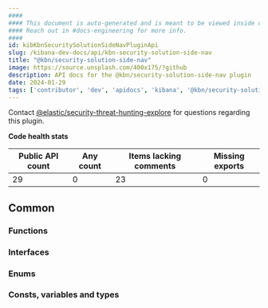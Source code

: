 ```yaml
---
####
#### This document is auto-generated and is meant to be viewed inside our experimental, new docs system.
#### Reach out in #docs-engineering for more info.
####
id: kibKbnSecuritySolutionSideNavPluginApi
slug: /kibana-dev-docs/api/kbn-security-solution-side-nav
title: "@kbn/security-solution-side-nav"
image: https://source.unsplash.com/400x175/?github
description: API docs for the @kbn/security-solution-side-nav plugin
date: 2024-01-29
tags: ['contributor', 'dev', 'apidocs', 'kibana', '@kbn/security-solution-side-nav']
---
```




Contact [@elastic/security-threat-hunting-explore](https://github.com/orgs/elastic/teams/security-threat-hunting-explore) for questions regarding this plugin.

**Code health stats**

| Public API count  | Any count | Items lacking comments | Missing exports |
|-------------------|-----------|------------------------|-----------------|
| 29 | 0 | 23 | 0 |

## Common

### Functions
<DocDefinitionList data={kbnSecuritySolutionSideNavObj.common.functions}/>

### Interfaces
<DocDefinitionList data={kbnSecuritySolutionSideNavObj.common.interfaces}/>

### Enums
<DocDefinitionList data={kbnSecuritySolutionSideNavObj.common.enums}/>

### Consts, variables and types
<DocDefinitionList data={kbnSecuritySolutionSideNavObj.common.misc}/>

